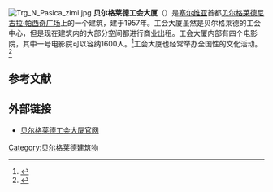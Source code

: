 {{Orphan|time=2021-02-04T16:15:21+00:00}}
[[File:Trg_N_Pasica_zimi.jpg|thumb]]
'''贝尔格莱德工会大厦'''（{{lang-sr|Дом синдиката}}）是[[塞尔维亚|塞尔维亚]]首都[[贝尔格莱德|贝尔格莱德]][[尼古拉·帕西奇广场|尼古拉·帕西奇广场]]上的一个建筑，建于1957年。工会大厦虽然是贝尔格莱德的工会中心，但是现在建筑内的大部分空间都进行商业出租。工会大厦内部有四个电影院，其中一号电影院可以容纳1600人。<ref>{{Cite web |url=http://www.dds.co.rs/ |title=Дворана Дома синдиката - Званични сајт |access-date=2021-02-03 |archive-date=2018-02-13 |archive-url=https://web.archive.org/web/20180213034241/http://dds.co.rs/ |dead-url=no }}</ref>工会大厦也经常举办全国性的文化活动。<ref>{{Cite web |url=http://www.novosti.rs/vesti/beograd.74.html:449984-Beogradske-price-Nebeski-akordi-u-varoskoj-tisini |title=Небески акорди у варошкој тишини („Вечерње новости“, 23. август 2013) |access-date=2021-02-03 |archive-date=2021-02-23 |archive-url=https://web.archive.org/web/20210223215229/https://www.novosti.rs/vesti/beograd.74.html:449984-Beogradske-price-Nebeski-akordi-u-varoskoj-tisini |dead-url=no }}</ref>

== 参考文献 ==
{{Reflist}}
==外部链接==
* [http://www.dds.co.rs/ 贝尔格莱德工会大厦官网] {{Wayback|url=http://www.dds.co.rs/ |date=20180213034241 }}

{{coord|display=title}}
[[Category:贝尔格莱德建筑物|Category:贝尔格莱德建筑物]]
{{serbia-stub}}